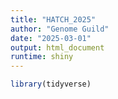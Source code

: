 ```yaml
---
title: "HATCH_2025"
author: "Genome Guild"
date: "2025-03-01"
output: html_document
runtime: shiny
---
```


```r

library(tidyverse)



```



